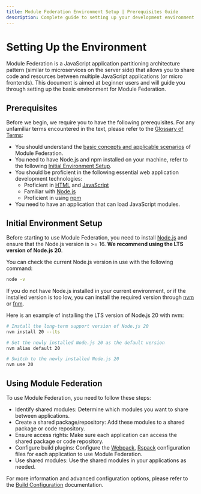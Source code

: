 ```yaml
---
title: Module Federation Environment Setup | Prerequisites Guide
description: Complete guide to setting up your development environment for Module Federation, including Node.js requirements and essential web development prerequisites.
---
```


# Setting Up the Environment

Module Federation is a JavaScript application partitioning architecture pattern (similar to microservices on the server side) that allows you to share code and resources between multiple JavaScript applications (or micro frontends). This document is aimed at beginner users and will guide you through setting up the basic environment for Module Federation.

## Prerequisites

Before we begin, we require you to have the following prerequisites. For any unfamiliar terms encountered in the text, please refer to the [Glossary of Terms](../start/glossary):

- You should understand the [basic concepts and applicable scenarios](../start/index) of Module Federation.
- You need to have Node.js and npm installed on your machine, refer to the following [Initial Environment Setup](#initial-environment).
- You should be proficient in the following essential web application development technologies:
  - Proficient in [HTML](https://developer.mozilla.org/en-US/docs/Web/HTML) and [JavaScript](https://developer.mozilla.org/en-US/docs/Web/JavaScript/Language_Overview)
  - Familiar with [Node.js](https://nodejs.org/en/about/)
  - Proficient in using [npm](https://www.npmjs.com/package/npm)
- You need to have an application that can load JavaScript modules.

## Initial Environment Setup

Before starting to use Module Federation, you need to install [Node.js](https://nodejs.org/) and ensure that the Node.js version is >= 16. **We recommend using the LTS version of Node.js 20**.

You can check the current Node.js version in use with the following command:

```bash
node -v
```

If you do not have Node.js installed in your current environment, or if the installed version is too low, you can install the required version through [nvm](https://github.com/nvm-sh/nvm) or [fnm](https://github.com/Schniz/fnm).

Here is an example of installing the LTS version of Node.js 20 with nvm:

```bash
# Install the long-term support version of Node.js 20
nvm install 20 --lts

# Set the newly installed Node.js 20 as the default version
nvm alias default 20

# Switch to the newly installed Node.js 20
nvm use 20
```

## Using Module Federation

To use Module Federation, you need to follow these steps:

- Identify shared modules: Determine which modules you want to share between applications.
- Create a shared package/repository: Add these modules to a shared package or code repository.
- Ensure access rights: Make sure each application can access the shared package or code repository.
- Configure build plugins: Configure the [Webpack](../basic/webpack), [Rspack](../basic/rspack) configuration files for each application to use Module Federation.
- Use shared modules: Use the shared modules in your applications as needed.

For more information and advanced configuration options, please refer to the [Build Configuration](../../configure/index) documentation.
